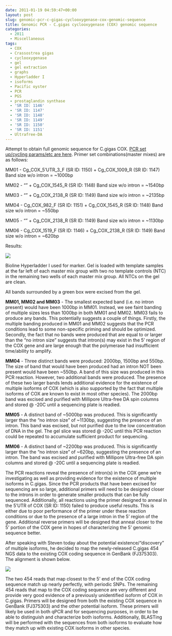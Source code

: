 ```yaml
---
date: 2011-01-19 04:59:47+00:00
layout: post
slug: genomic-pcr-c-gigas-cyclooxygenase-cox-genomic-sequence
title: Genomic PCR - C.gigas cyclooxygenase (COX) genomic sequence
categories:
  - 2011
  - Miscellaneous
tags:
  - COX
  - Crassostrea gigas
  - cyclooxygenase
  - gel
  - gel extraction
  - graphs
  - Hyperladder I
  - isoforms
  - Pacific oyster
  - PCR
  - PGS
  - prostaglandin synthase
  - 'SR ID: 1146'
  - 'SR ID: 1147'
  - 'SR ID: 1148'
  - 'SR ID: 1149'
  - 'SR ID: 1150'
  - 'SR ID: 1151'
  - Ultrafree-DA
---
```


Attempt to obtain full genomic sequence for C.gigas COX. [PCR set up/cycling params/etc are here](https://eagle.fish.washington.edu/Arabidopsis/Notebook%20Workup%20Files/20110118-01.jpg). Primer set combinations(master mixes) are as follows:

MM01 - Cg_COX_5'UTR_3_F (SR ID: 1150) + Cg_COX_1009_R (SR ID: 1147) Band size w/o intron = ~1000bp

MM02 - "" + Cg_COX_1545_R (SR ID: 1148) Band size w/o intron = ~1540bp

MM03 - "" + Cg_COX_2138_R (SR ID: 1149) Band size w/o intron = ~2135bp

MM04 - Cg_COX_982_F (SR ID: 1151) + Cg_COX_1545_R (SR ID: 1148) Band size w/o intron = ~550bp

MM05 - "" + Cg_COX_2138_R (SR ID: 1149) Band size w/o intron = ~1130bp

MM06 - Cg_COX_1519_F (SR ID: 1146) + Cg_COX_2138_R (SR ID: 1149) Band size w/o intron = ~620bp

Results:

![](https://eagle.fish.washington.edu/Arabidopsis/20110118.jpg)

Bioline Hyperladder I used for marker. Gel is loaded with template samples at the far left of each master mix group with two no template controls (NTC) in the remaining two wells of each master mix group. All NTCs on the gel are clean.

All bands surrounded by a green box were excised from the gel.

**MM01, MM02 and MM03** - The smallest expected band (i.e. no intron present) would have been 1000bp in MM01. Instead, we see faint banding of multiple sizes less than 1000bp in both MM01 and MM02. MM03 fails to produce any bands. This potentially suggests a couple of things. Firstly, the multiple banding produced in MM01 and MM02 suggests that the PCR conditions lead to some non-specific priming and should be optimized. Secondly, the fact that no bands were produced that are equal to or larger than the "no intron size" suggests that intron(s) may exist in the 5' region of the COX gene and are large enough that the polymerase had insufficient time/ability to amplify.

**MM04** - Three distinct bands were produced: 2000bp, 1500bp and 550bp. The size of band that would have been produced had an intron NOT been present would have been ~550bp. A band of this size was produced in this PCR reaction. However, two additional bands were produced. The presence of these two larger bands lends additional evidence for the existence of multiple isoforms of COX (which is also supported by the fact that multiple isoforms of COX are known to exist in most other species). The 2000bp band was excised and purified with Millipore Ultra-free DA spin columns and stored @ -20C until a sequencing plate is readied.

**MM05** - A distinct band of ~5000bp was produced. This is significantly larger than the "no intron size" of ~1130bp, suggesting the presence of an intron. This band was excised, but not purified due to the low concentration of DNA in the gel. The gel slice was stored @ -20C until this PCR reaction could be repeated to accumulate sufficient product for sequencing.

**MM06** - A distinct band of ~2200bp was produced. This is significantly larger than the "no intron size" of ~620bp, suggesting the presence of an intron. The band was excised and purified with Millipore Ultra-free DA spin columns and stored @ -20C until a sequencing plate is readied.

The PCR reactions reveal the presence of intron(s) in the COX gene we're investigating as well as providing evidence for the existence of multiple isoforms in C.gigas. Since the PCR products that have been excised for sequencing are so large, additional primers will need to be designed closer to the introns in order to generate smaller products that can be fully sequenced. Additionally, all reactions using the primer designed to anneal in the 5'UTR of COX (SR ID: 1150) failed to produce useful results. This is either due to poor performance of the primer under these reaction conditions or due to the presence of a large intron in the 5' region of the gene. Additional reverse primers will be designed that anneal closer to the 5' portion of the COX gene in hopes of characterizing the 5' genomic sequence better.

After speaking with Steven today about the potential existence/"discovery" of multiple isoforms, he decided to map the newly-released C.gigas 454 NGS data to the existing COX coding sequence in GenBank (FJ375303). The alignment is shown below.

![](https://eagle.fish.washington.edu/Arabidopsis/20110119%20CLC%20Genomics%20Gigas%20COX%20454%20Alignment.jpg)

The two 454 reads that map closest to the 5' end of the COX coding sequence match up nearly perfectly, with periodic SNPs. The remaining 454 reads that map to the COX coding sequence are very different and provide very good evidence of a previously unidentified isoform of COX in C.gigas. Primers will be designed from both the existing COX sequence in GenBank (FJ375303) and the other potential isoform. These primers will likely be used in both qPCR and for sequencing purposes, in order to be able to distinguish and characterize both isoforms. Additionally, BLASTing will be performed with the sequences from both isoforms to evaluate how they match up with existing COX isoforms in other species.
